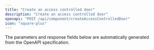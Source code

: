```yaml
---
title: "Create an access controlled door"
description: "Create an access controlled door"
openapi: "POST /api/component/createAccessControlledDoor"
icon: "square-plus"
---
```


<Note>
The parameters and response fields below are automatically generated from the OpenAPI specification.
</Note>

